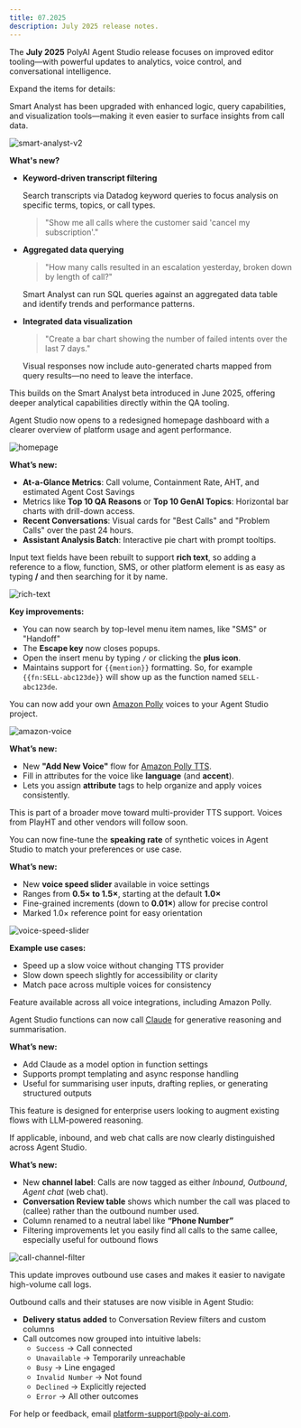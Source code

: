 ```yaml
---
title: 07.2025
description: July 2025 release notes.
---
```


The **July 2025** PolyAI Agent Studio release focuses on improved editor tooling—with powerful updates to analytics, voice control, and conversational intelligence.

Expand the items for details:

<AccordionGroup>

<Accordion title="Smart Analyst enhancements" icon="magnifying-glass-chart">

Smart Analyst has been upgraded with enhanced logic, query capabilities, and visualization tools—making it even easier to surface insights from call data.

![smart-analyst-v2](/images/release-notes/2507/smart-analyst-v2.png)

**What's new?**

- **Keyword-driven transcript filtering**

  Search transcripts via Datadog keyword queries to focus analysis on specific terms, topics, or call types.
    > "Show me all calls where the customer said 'cancel my subscription'."

- **Aggregated data querying**
    > "How many calls resulted in an escalation yesterday, broken down by length of call?"

  Smart Analyst can run SQL queries against an aggregated data table and identify trends and performance patterns.

- **Integrated data visualization**
    > "Create a bar chart showing the number of failed intents over the last 7 days."

  Visual responses now include auto-generated charts mapped from query results—no need to leave the interface.

<Tip>This builds on the Smart Analyst beta introduced in June 2025, offering deeper analytical capabilities directly within the QA tooling.</Tip>

</Accordion>

<Accordion title="New homepage" icon="house">

Agent Studio now opens to a redesigned homepage dashboard with a clearer overview of platform usage and agent performance.

![homepage](/images/release-notes/2507/homepage.png)

**What’s new:**

- **At-a-Glance Metrics**: Call volume, Containment Rate, AHT, and estimated Agent Cost Savings
- Metrics like **Top 10 QA Reasons** or **Top 10 GenAI Topics**: Horizontal bar charts with drill-down access.
- **Recent Conversations**: Visual cards for "Best Calls" and "Problem Calls" over the past 24 hours.
- **Assistant Analysis Batch**: Interactive pie chart with prompt tooltips.

</Accordion>

<Accordion title="Rich text refactor" icon="pen-to-square">

Input text fields have been rebuilt to support **rich text**, so adding a reference to a flow, function, SMS, or other platform element is as easy as typing **/** and then searching for it by name.

![rich-text](/images/release-notes/2507/rich-text-factoring.png)

**Key improvements:**

- You can now search by top-level menu item names, like "SMS" or "Handoff"
- The **Escape key** now closes popups.
- Open the insert menu by typing `/` or clicking the <Icon icon="plus" iconType="solid" /> **plus icon**.
- Maintains support for `{{mention}}` formatting. So, for example `{{fn:SELL-abc123de}}` will show up as the function named `SELL-abc123de`.

</Accordion>

<Accordion title="Add Amazon Polly voices" icon="waveform">

You can now add your own [Amazon Polly](https://aws.amazon.com/polly/) voices to your Agent Studio project.

![amazon-voice](/images/release-notes/2507/amazon-voice.png)

**What’s new:**

- New **"Add New Voice"** flow for [Amazon Polly TTS](https://aws.amazon.com/polly/).
- Fill in attributes for the voice like **language** (and **accent**).
- Lets you assign **attribute** tags to help organize and apply voices consistently.

<Note>This is part of a broader move toward multi-provider TTS support. Voices from PlayHT and other vendors will follow soon.</Note>

</Accordion>

<Accordion title="Adjust voice speed" icon="gauge">

You can now fine-tune the **speaking rate** of synthetic voices in Agent Studio to match your preferences or use case.

**What’s new:**

- New **voice speed slider** available in voice settings
- Ranges from **0.5× to 1.5×**, starting at the default **1.0×**
- Fine-grained increments (down to **0.01×**) allow for precise control
- Marked 1.0× reference point for easy orientation

![voice-speed-slider](/images/release-notes/2507/voice-speed.png)

**Example use cases:**

- Speed up a slow voice without changing TTS provider
- Slow down speech slightly for accessibility or clarity
- Match pace across multiple voices for consistency

<Note>Feature available across all voice integrations, including Amazon Polly.</Note>

</Accordion>

<Accordion title="Claude integration for Agent Studio functions" icon="brain-circuit">

Agent Studio functions can now call [Claude](https://www.anthropic.com/index/claude) for generative reasoning and summarisation.

**What’s new:**

- Add Claude as a model option in function settings
- Supports prompt templating and async response handling
- Useful for summarising user inputs, drafting replies, or generating structured outputs

<Note>This feature is designed for enterprise users looking to augment existing flows with LLM-powered reasoning.</Note>

</Accordion>

<Accordion title="Channel filter and call metadata improvements" icon="filter">

If applicable, inbound, and web chat calls are now clearly distinguished across Agent Studio.

**What’s new:**

- New **channel label**: Calls are now tagged as either *Inbound*,  *Outbound*, *Agent chat* (web chat).
- **Conversation Review table** shows which number the call was placed to (callee) rather than the outbound number used.
- Column renamed to a neutral label like **“Phone Number”**
- Filtering improvements let you easily find all calls to the same callee, especially useful for outbound flows

![call-channel-filter](/images/release-notes/2507/channel.png)

<Tip>This update improves outbound use cases and makes it easier to navigate high-volume call logs.</Tip>

</Accordion>

<Accordion title="Outbound call delivery tracking" icon="truck">

Outbound calls and their statuses are now visible in Agent Studio:

- **Delivery status added** to Conversation Review filters and custom columns
- Call outcomes now grouped into intuitive labels:
  - `Success` → Call connected
  - `Unavailable` → Temporarily unreachable
  - `Busy` → Line engaged
  - `Invalid Number` → Not found
  - `Declined` → Explicitly rejected
  - `Error` → All other outcomes

</Accordion>

</AccordionGroup>

For help or feedback, email [platform-support@poly-ai.com](mailto:platform-support@poly-ai.com).